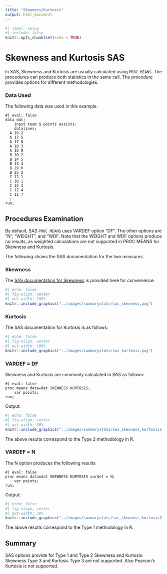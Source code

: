 ```yaml
---
title: "Skewness/Kurtosis"
output: html_document
---
```


```r
#| label: setup
#| include: false
knitr::opts_chunk$set(echo = TRUE)
```

# **Skewness and Kurtosis SAS**

In SAS, Skewness and Kurtosis are usually calculated using `PROC MEANS`. The procedures can produce both statistics in the same call. The procedure provides options for different methodologies.

### Data Used

The following data was used in this example.

```sas
#| eval: false
data dat;
    input team $ points assists;
    datalines;
  A 10 2
  A 17 5
  A 17 6
  A 18 3
  A 15 0
  B 10 2
  B 14 5
  B 13 4
  B 29 0
  B 25 2
  C 12 1
  C 30 1
  C 34 3
  C 12 4
  C 11 7
  ;
run;
```

## Procedures Examination {#sas}

By default, SAS `PROC MEANS` uses VARDEF option "DF". The other options are "N", "WEIGHT", and "WDF. Note that the WEIGHT and WDF options produce no results, as weighted calculations are not supported in PROC MEANS for Skewness and Kurtosis.

The following shows the SAS documentation for the two measures.

### Skewness

The [SAS documentation for Skewness](https://documentation.sas.com/doc/en/vdmmlcdc/8.1/casfedsql/p04x27b92gon3gn10e5y5ybxbvmi.htm) is provided here for convenience:

```r
#| echo: false
#| fig-align: center
#| out-width: 100%
knitr::include_graphics("../images/summarystats/sas_skewness.png")
```

### Kurtosis

The SAS documentation for Kurtosis is as follows:

```r
#| echo: false
#| fig-align: center
#| out-width: 100%
knitr::include_graphics("../images/summarystats/sas_kurtosis.png")
```

### VARDEF = DF {#df}

Skewness and Kurtosis are commonly calculated in SAS as follows:

```sas
#| eval: false
proc means data=dat SKEWNESS KURTOSIS;
    var points;
run;
```

Output:

```r
#| echo: false
#| fig-align: center
#| out-width: 30%
knitr::include_graphics("../images/summarystats/sas_skewness_kurtosis1.png")
```

The above results correspond to the Type 2 methodology in R.

### VARDEF = N {#n}

The N option produces the following results

```sas
#| eval: false
proc means data=dat SKEWNESS KURTOSIS vardef = N;
    var points;
run;
```

Output:

```r
#| echo: false
#| fig-align: center
#| out-width: 30%
knitr::include_graphics("../images/summarystats/sas_skewness_kurtosis2.png")
```

The above results correspond to the Type 1 methodology in R.

## Summary {#summary}

SAS options provide for Type 1 and Type 2 Skewness and Kurtosis. Skewness Type 3 and Kurtosis Type 3 are not supported. Also Pearson's Kurtosis is not supported.
